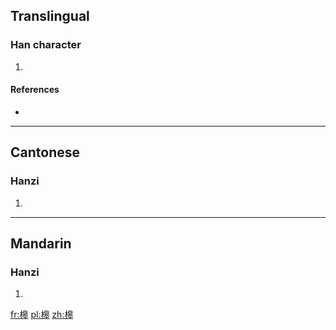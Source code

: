 ==Translingual==

===Han character===
{{Han char|rn=75|rad=木|as=10|sn=14|four=4694<sub>3</sub>|canj=木竹日十 (DHAJ), X木竹日十 (XDHAJ)}}

# {{defn|Han|sort=木10}}

====References====
* {{Han ref|kx=0546.251|dkj=15345|dj=0934.170|hdz=21264.130|uh=69D4|ud=27092|bh=E252|bd=57938}}

----

==Cantonese==

===Hanzi===
{{yue-hanzi|jyut=|y=gou1}}

# {{defn|Cantonese|sort=木10}}

----

==Mandarin==

===Hanzi===
{{cmn-hanzi|pin=[[gāo]] ([[gao1]])|wg=kao<sup>1</sup>}}

# {{defn|Mandarin|sort=木10}}

[[fr:槔]]
[[pl:槔]]
[[zh:槔]]